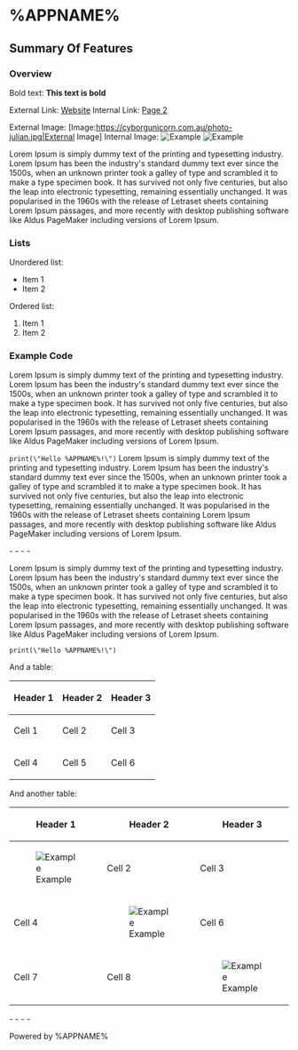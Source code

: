 = %APPNAME% =

== Summary Of Features ==

=== Overview ===

Bold text: '''This text is bold'''

External Link: [http://www.example.com|Example Website]
Internal Link: [[page2|Page 2]]

External Image:
[Image:https://cyborgunicorn.com.au/photo-julian.jpg|External Image]
Internal Image:
[[Image:example.jpg|Example]] [[Image:example.jpg|Example]]

Lorem Ipsum is simply dummy text of the printing and typesetting industry. Lorem Ipsum has been the industry's standard dummy text ever since the 1500s, when an unknown printer took a galley of type and scrambled it to make a type specimen book. It has survived not only five centuries, but also the leap into electronic typesetting, remaining essentially unchanged. It was popularised in the 1960s with the release of Letraset sheets containing Lorem Ipsum passages, and more recently with desktop publishing software like Aldus PageMaker including versions of Lorem Ipsum.

=== Lists ===

Unordered list:
*Item 1
*Item 2

Ordered list:
# Item 1
# Item 2

=== Example Code ===

Lorem Ipsum is simply dummy text of the printing and typesetting industry. Lorem Ipsum has been the industry's standard dummy text ever since the 1500s, when an unknown printer took a galley of type and scrambled it to make a type specimen book. It has survived not only five centuries, but also the leap into electronic typesetting, remaining essentially unchanged. It was popularised in the 1960s with the release of Letraset sheets containing Lorem Ipsum passages, and more recently with desktop publishing software like Aldus PageMaker including versions of Lorem Ipsum.

<code>print(\"Hello %APPNAME%!\")</code>
Lorem Ipsum is simply dummy text of the printing and typesetting industry. Lorem Ipsum has been the industry's standard dummy text ever since the 1500s, when an unknown printer took a galley of type and scrambled it to make a type specimen book. It has survived not only five centuries, but also the leap into electronic typesetting, remaining essentially unchanged. It was popularised in the 1960s with the release of Letraset sheets containing Lorem Ipsum passages, and more recently with desktop publishing software like Aldus PageMaker including versions of Lorem Ipsum.

- - - -

Lorem Ipsum is simply dummy text of the printing and typesetting industry. Lorem Ipsum has been the industry's standard dummy text ever since the 1500s, when an unknown printer took a galley of type and scrambled it to make a type specimen book. It has survived not only five centuries, but also the leap into electronic typesetting, remaining essentially unchanged. It was popularised in the 1960s with the release of Letraset sheets containing Lorem Ipsum passages, and more recently with desktop publishing software like Aldus PageMaker including versions of Lorem Ipsum.

<code>print(\"Hello %APPNAME%!\")</code>

And a table:

{|
! Header 1 !! Header 2 !! Header 3
|-
| Cell 1 || Cell 2 || Cell 3
|-
| Cell 4 || Cell 5 || Cell 6
|}

And another table:

{|
! Header 1 !! Header 2 !! Header 3
|-
| [[Image:example.jpg|Example]] || Cell 2 || Cell 3
|-
| Cell 4 || [[Image:example.jpg|Example]] || Cell 6
|-
| Cell 7 || Cell 8 || [[Image:example.jpg|Example]]
|}

- - - -

Powered by %APPNAME%
